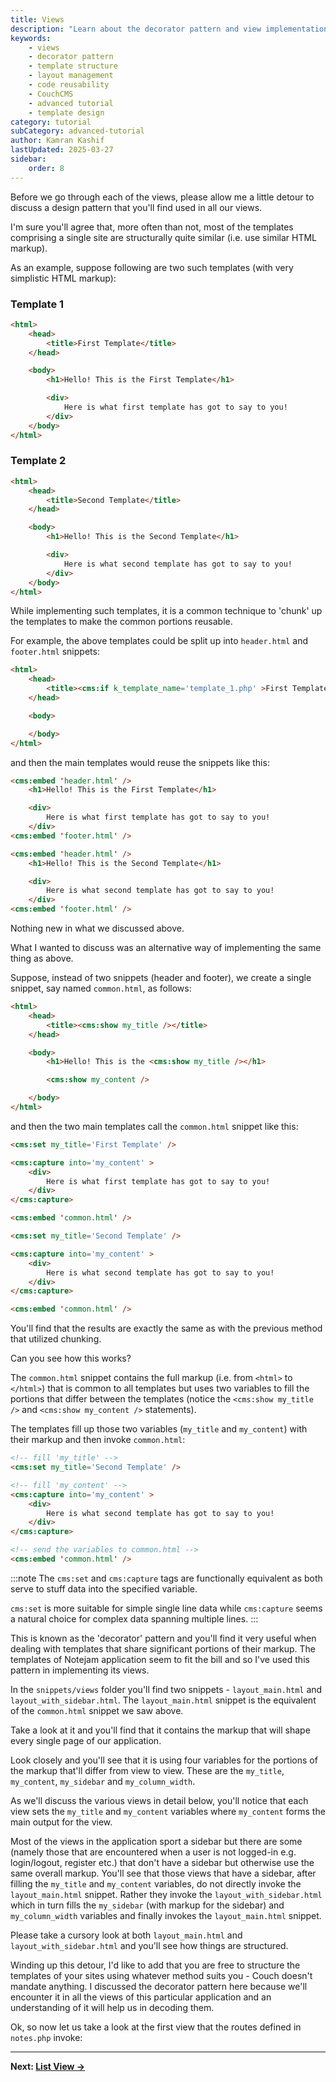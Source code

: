 ---
title: Views
description: "Learn about the decorator pattern and view implementation in CouchCMS, including template structuring, layout management, and code reusability techniques."
keywords:
    - views
    - decorator pattern
    - template structure
    - layout management
    - code reusability
    - CouchCMS
    - advanced tutorial
    - template design
category: tutorial
subCategory: advanced-tutorial
author: Kamran Kashif
lastUpdated: 2025-03-27
sidebar:
    order: 8
---

Before we go through each of the views, please allow me a little detour to discuss a design pattern that you'll find used in all our views.

I'm sure you'll agree that, more often than not, most of the templates comprising a single site are structurally quite similar (i.e. use similar HTML markup).

As an example, suppose following are two such templates (with very simplistic HTML markup):

### Template 1

```html title="template_1.php"
<html>
    <head>
        <title>First Template</title>
    </head>

    <body>
        <h1>Hello! This is the First Template</h1>

        <div>
            Here is what first template has got to say to you!
        </div>
    </body>
</html>
```

### Template 2

```html title="template_2.php"
<html>
    <head>
        <title>Second Template</title>
    </head>

    <body>
        <h1>Hello! This is the Second Template</h1>

        <div>
            Here is what second template has got to say to you!
        </div>
    </body>
</html>
```

While implementing such templates, it is a common technique to 'chunk' up the templates to make the common portions reusable.

For example, the above templates could be split up into `header.html` and `footer.html` snippets:

```html title="header.html"
<html>
    <head>
        <title><cms:if k_template_name='template_1.php' >First Template<cms:else />Second Template</cms:if></title>
    </head>

    <body>
```

```html title="footer.html"
    </body>
</html>
```

and then the main templates would reuse the snippets like this:

```html title="template_1.php"
<cms:embed 'header.html' />
    <h1>Hello! This is the First Template</h1>

    <div>
        Here is what first template has got to say to you!
    </div>
<cms:embed 'footer.html' />
```

```html title="template_2.php"
<cms:embed 'header.html' />
    <h1>Hello! This is the Second Template</h1>

    <div>
        Here is what second template has got to say to you!
    </div>
<cms:embed 'footer.html' />
```

Nothing new in what we discussed above.

What I wanted to discuss was an alternative way of implementing the same thing as above.

Suppose, instead of two snippets (header and footer), we create a single snippet, say named `common.html`, as follows:

```html title="common.html"
<html>
    <head>
        <title><cms:show my_title /></title>
    </head>

    <body>
        <h1>Hello! This is the <cms:show my_title /></h1>

        <cms:show my_content />

    </body>
</html>
```

and then the two main templates call the `common.html` snippet like this:

```html title="template_1.php"
<cms:set my_title='First Template' />

<cms:capture into='my_content' >
    <div>
        Here is what first template has got to say to you!
    </div>
</cms:capture>

<cms:embed 'common.html' />
```

```html title="template_2.php"
<cms:set my_title='Second Template' />

<cms:capture into='my_content' >
    <div>
        Here is what second template has got to say to you!
    </div>
</cms:capture>

<cms:embed 'common.html' />
```

You'll find that the results are exactly the same as with the previous method that utilized chunking.

Can you see how this works?

The `common.html` snippet contains the full markup (i.e. from `<html>` to `</html>`) that is common to all templates but uses two variables to fill the portions that differ between the templates (notice the `<cms:show my_title />` and `<cms:show my_content />` statements).

The templates fill up those two variables (`my_title` and `my_content`) with their markup and then invoke `common.html`:

```html title="template_2.php"
<!-- fill 'my_title' -->
<cms:set my_title='Second Template' />

<!-- fill 'my_content' -->
<cms:capture into='my_content' >
    <div>
        Here is what second template has got to say to you!
    </div>
</cms:capture>

<!-- send the variables to common.html -->
<cms:embed 'common.html' />
```

:::note
The `cms:set` and `cms:capture` tags are functionally equivalent as both serve to stuff data into the specified variable.

`cms:set` is more suitable for simple single line data while `cms:capture` seems a natural choice for complex data spanning multiple lines.
:::

This is known as the 'decorator' pattern and you'll find it very useful when dealing with templates that share significant portions of their markup. The templates of Notejam application seem to fit the bill and so I've used this pattern in implementing its views.

In the `snippets/views` folder you'll find two snippets - `layout_main.html` and `layout_with_sidebar.html`. The `layout_main.html` snippet is the equivalent of the `common.html` snippet we saw above.

Take a look at it and you'll find that it contains the markup that will shape every single page of our application.

Look closely and you'll see that it is using four variables for the portions of the markup that'll differ from view to view. These are the `my_title`, `my_content`, `my_sidebar` and `my_column_width`.

As we'll discuss the various views in detail below, you'll notice that each view sets the `my_title` and `my_content` variables where `my_content` forms the main output for the view.

Most of the views in the application sport a sidebar but there are some (namely those that are encountered when a user is not logged-in e.g. login/logout, register etc.) that don't have a sidebar but otherwise use the same overall markup. You'll see that those views that have a sidebar, after filling the `my_title` and `my_content` variables, do not directly invoke the `layout_main.html` snippet. Rather they invoke the `layout_with_sidebar.html` which in turn fills the `my_sidebar` (with markup for the sidebar) and `my_column_width` variables and finally invokes the `layout_main.html` snippet.

Please take a cursory look at both `layout_main.html` and `layout_with_sidebar.html` and you'll see how things are structured.

Winding up this detour, I'd like to add that you are free to structure the templates of your sites using whatever method suits you - Couch doesn't mandate anything. I discussed the decorator pattern here because we'll encounter it in all the views of this particular application and an understanding of it will help us in decoding them.

Ok, so now let us take a look at the first view that the routes defined in `notes.php` invoke:

---

**Next: [List View →](./09-list-view)**
